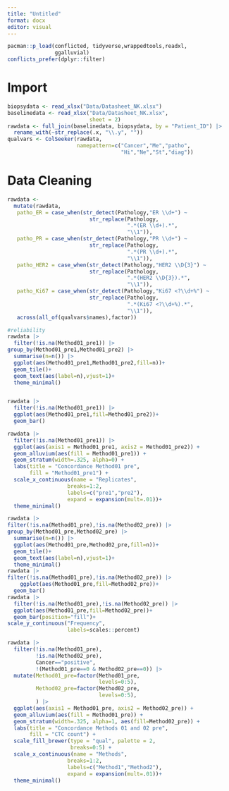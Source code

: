 ```yaml
---
title: "Untitled"
format: docx
editor: visual
---
```


```r
pacman::p_load(conflicted, tidyverse,wrappedtools,readxl,
               ggalluvial)
conflicts_prefer(dplyr::filter)
```


# Import

```r
biopsydata <- read_xlsx("Data/Datasheet_NK.xlsx")
baselinedata <- read_xlsx("Data/Datasheet_NK.xlsx",
                          sheet = 2)
rawdata <- full_join(baselinedata, biopsydata, by = "Patient_ID") |> 
  rename_with(~str_replace(.x, "\\.y", "")) 
qualvars <- ColSeeker(rawdata, 
                      namepattern=c("Cancer","Me","patho",
                                    "Hi","Ne","St","diag"))
```

# Data Cleaning

```r
rawdata <- 
  mutate(rawdata,
   patho_ER = case_when(str_detect(Pathology,"ER \\d+") ~
                          str_replace(Pathology,
                                      ".*(ER \\d+).*",
                                      "\\1")),
   patho_PR = case_when(str_detect(Pathology,"PR \\d+") ~
                          str_replace(Pathology,
                                      ".*(PR \\d+).*",
                                      "\\1")),
   patho_HER2 = case_when(str_detect(Pathology,"HER2 \\D{3}") ~
                          str_replace(Pathology,
                                      ".*(HER2 \\D{3}).*",
                                      "\\1")),
   patho_Ki67 = case_when(str_detect(Pathology,"Ki67 <?\\d+%") ~
                          str_replace(Pathology,
                                      ".*(Ki67 <?\\d+%).*",
                                      "\\1")),
   across(all_of(qualvars$names),factor))
```

```r
#reliability
rawdata |> 
  filter(!is.na(Method01_pre1)) |>
group_by(Method01_pre1,Method01_pre2) |>
  summarise(n=n()) |>
  ggplot(aes(Method01_pre1,Method01_pre2,fill=n))+
  geom_tile()+
  geom_text(aes(label=n),vjust=1)+
  theme_minimal()


rawdata |> 
  filter(!is.na(Method01_pre1)) |>
  ggplot(aes(Method01_pre1,fill=Method01_pre2))+
  geom_bar()

rawdata |> 
  filter(!is.na(Method01_pre1)) |>
  ggplot(aes(axis1 = Method01_pre1, axis2 = Method01_pre2)) +
  geom_alluvium(aes(fill = Method01_pre1)) +
  geom_stratum(width=.325, alpha=0) +
  labs(title = "Concordance Method01 pre",
       fill = "Method01_pre1") +
  scale_x_continuous(name = "Replicates",
                   breaks=1:2,
                   labels=c("pre1","pre2"),
                   expand = expansion(mult=.01))+
  theme_minimal()

rawdata |> 
filter(!is.na(Method01_pre),!is.na(Method02_pre)) |>
group_by(Method01_pre,Method02_pre) |>
  summarise(n=n()) |>
  ggplot(aes(Method01_pre,Method02_pre,fill=n))+
  geom_tile()+
  geom_text(aes(label=n),vjust=1)+
  theme_minimal()
rawdata |> 
filter(!is.na(Method01_pre),!is.na(Method02_pre)) |>
    ggplot(aes(Method01_pre,fill=Method02_pre))+
  geom_bar()
rawdata |> 
  filter(!is.na(Method01_pre),!is.na(Method02_pre)) |>
  ggplot(aes(Method01_pre,fill=Method02_pre))+
  geom_bar(position="fill")+
scale_y_continuous("Frequency",
                   labels=scales::percent)  

rawdata |> 
  filter(!is.na(Method01_pre),
         !is.na(Method02_pre),
         Cancer=="positive",
         !(Method01_pre==0 & Method02_pre==0)) |>
  mutate(Method01_pre=factor(Method01_pre,
                             levels=0:5),
         Method02_pre=factor(Method02_pre,
                             levels=0:5),
         ) |> 
  ggplot(aes(axis1 = Method01_pre, axis2 = Method02_pre)) +
  geom_alluvium(aes(fill = Method01_pre)) +
  geom_stratum(width=.325, alpha=1, aes(fill=Method02_pre)) +
  labs(title = "Concordance Methods 01 and 02 pre",
       fill = "CTC count") +
  scale_fill_brewer(type = "qual", palette = 2,
                    breaks=0:5) +
  scale_x_continuous(name = "Methods",
                   breaks=1:2,
                   labels=c("Method1","Method2"),
                   expand = expansion(mult=.01))+
  theme_minimal()
```

